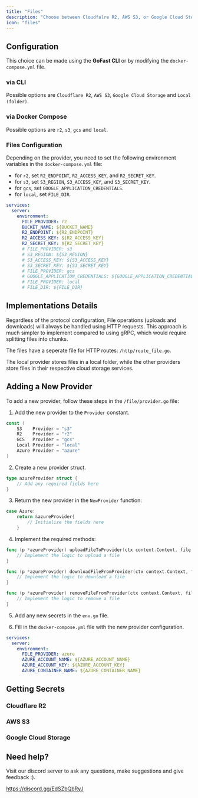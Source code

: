 ```yaml
---
title: "Files"
description: "Choose between Cloudfalre R2, AWS S3, or Google Cloud Storage"
icon: "files"
---
```


## Configuration

This choice can be made using the **GoFast CLI** or by modifying the `docker-compose.yml` file.

### via CLI

Possible options are `Cloudflare R2`, `AWS S3`, `Google Cloud Storage` and `Local (folder)`.

### via Docker Compose

Possible options are `r2`, `s3`, `gcs` and `local`.

### Files Configuration

Depending on the provider, you need to set the following environment variables in the `docker-compose.yml` file:

- for `r2`, set `R2_ENDPOINT`, `R2_ACCESS_KEY`, and `R2_SECRET_KEY`.
- for `s3`, set `S3_REGION`, `S3_ACCESS_KEY`, and `S3_SECRET_KEY`.
- for `gcs`, set `GOOGLE_APPLICATION_CREDENTIALS`.
- for `local`, set `FILE_DIR`.

```yaml
services:
  server:
    environment:
      FILE_PROVIDER: r2
      BUCKET_NAME: ${BUCKET_NAME}
      R2_ENDPOINT: ${R2_ENDPOINT}
      R2_ACCESS_KEY: ${R2_ACCESS_KEY}
      R2_SECRET_KEY: ${R2_SECRET_KEY}
      # FILE_PROVIDER: s3
      # S3_REGION: ${S3_REGION}
      # S3_ACCESS_KEY: ${S3_ACCESS_KEY}
      # S3_SECRET_KEY: ${S3_SECRET_KEY}
      # FILE_PROVIDER: gcs
      # GOOGLE_APPLICATION_CREDENTIALS: ${GOOGLE_APPLICATION_CREDENTIALS}
      # FILE_PROVIDER: local
      # FILE_DIR: ${FILE_DIR}
```

## Implementations Details

Regardless of the protocol configuration, File operations (uploads and downloads) will always be handled using HTTP requests. This approach is much simpler to implement compared to using gRPC, which would require splitting files into chunks.

The files have a seperate file for HTTP routes: `/http/route_file.go`.

The local provider stores files in a local folder, while the other providers store files in their respective cloud storage services.

## Adding a New Provider

To add a new provider, follow these steps in the `/file/provider.go` file:

1. Add the new provider to the `Provider` constant.

```go
const (
	S3    Provider = "s3"
	R2    Provider = "r2"
	GCS   Provider = "gcs"
	Local Provider = "local"
    Azure Provider = "azure"
)
```

2. Create a new provider struct.

```go
type azureProvider struct {
    // Add any required fields here
}
```

3. Return the new provider in the `NewProvider` function:

```go
case Azure:
    return &azureProvider{
        // Initialize the fields here
    }
```

4. Implement the required methods:

```go
func (p *azureProvider) uploadFileToProvider(ctx context.Context, file *File) (*File, error) {
    // Implement the logic to upload a file
}

func (p *azureProvider) downloadFileFromProvider(ctx context.Context, fileId string) ([]byte, error) {
    // Implement the logic to download a file
}

func (p *azureProvider) removeFileFromProvider(ctx context.Context, fileId string) error {
    // Implement the logic to remove a file
}
```

5. Add any new secrets in the `env.go` file.

6. Fill in the `docker-compose.yml` file with the new provider configuration.

```yaml
services:
  server:
    environment:
      FILE_PROVIDER: azure
      AZURE_ACCOUNT_NAME: ${AZURE_ACCOUNT_NAME}
      AZURE_ACCOUNT_KEY: ${AZURE_ACCOUNT_KEY}
      AZURE_CONTAINER_NAME: ${AZURE_CONTAINER_NAME}
```

## Getting Secrets

### Cloudflare R2

### AWS S3

### Google Cloud Storage

## Need help?

Visit our discord server to ask any questions, make suggestions and give feedback :).

https://discord.gg/EdSZbQbRyJ
